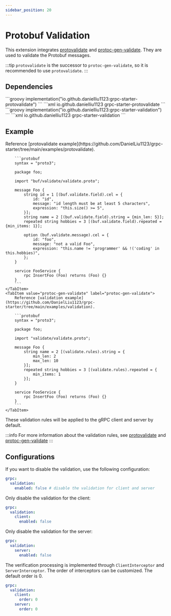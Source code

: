 ```yaml
---
sidebar_position: 20
---
```



# Protobuf Validation

This extension integrates [protovalidate](https://github.com/bufbuild/protovalidate-java) and [protoc-gen-validate](https://github.com/bufbuild/protoc-gen-validate).
They are used to validate the Protobuf messages.

:::tip
`protovalidate` is the successor to `protoc-gen-validate`, so it is recommended to use `protovalidate`.
:::

## Dependencies

<Tabs>
    <TabItem value="protovalidate" label="protovalidate">
        <Tabs>
            <TabItem value="gradle" label="Gradle">
                ```groovy
                implementation("io.github.danielliu1123:grpc-starter-protovalidate")
                ```
            </TabItem>
            <TabItem value="maven" label="Maven">
                ```xml
                <dependency>
                    <groupId>io.github.danielliu1123</groupId>
                    <artifactId>grpc-starter-protovalidate</artifactId>
                </dependency>
                ```
            </TabItem>
        </Tabs>
    </TabItem>
    <TabItem value="protoc-gen-validate" label="protoc-gen-validate">
        <Tabs>
            <TabItem value="gradle" label="Gradle">
                ```groovy
                implementation("io.github.danielliu1123:grpc-starter-validation")
                ```
            </TabItem>
            <TabItem value="maven" label="Maven">
                ```xml
                <dependency>
                    <groupId>io.github.danielliu1123</groupId>
                    <artifactId>grpc-starter-validation</artifactId>
                </dependency>
                ```
            </TabItem>
        </Tabs>
    </TabItem>
</Tabs>

## Example

<Tabs>
    <TabItem value="protovalidate" label="protovalidate">
        Reference [protovalidate example](https://github.com/DanielLiu1123/grpc-starter/tree/main/examples/protovalidate).

        ```protobuf
        syntax = "proto3";

        package foo;

        import "buf/validate/validate.proto";

        message Foo {
            string id = 1 [(buf.validate.field).cel = {
                id: "id",
                message: "id length must be at least 5 characters",
                expression: "this.size() >= 5",
            }];
            string name = 2 [(buf.validate.field).string = {min_len: 5}];
            repeated string hobbies = 3 [(buf.validate.field).repeated = {min_items: 1}];

            option (buf.validate.message).cel = {
                id: "foo",
                message: "not a valid Foo",
                expression: "this.name != 'programmer' && !('coding' in this.hobbies)",
            };
        }

        service FooService {
            rpc InsertFoo (Foo) returns (Foo) {}
        }
        ```
    </TabItem>
    <TabItem value="protoc-gen-validate" label="protoc-gen-validate">
        Reference [validation example](https://github.com/DanielLiu1123/grpc-starter/tree/main/examples/validation).

        ```protobuf
        syntax = "proto3";

        package foo;

        import "validate/validate.proto";

        message Foo {
            string name = 2 [(validate.rules).string = {
                min_len: 2
                max_len: 10
            }];
            repeated string hobbies = 3 [(validate.rules).repeated = {
                min_items: 1
            }];
        }

        service FooService {
            rpc InsertFoo (Foo) returns (Foo) {}
        }
        ```
    </TabItem>
</Tabs>

These validation rules will be applied to the gRPC client and server by default.

:::info
For more information about the validation rules,
see [protovalidate](https://github.com/bufbuild/protovalidate-java) and [protoc-gen-validate](https://github.com/bufbuild/protoc-gen-validate)
:::

## Configurations

If you want to disable the validation, use the following configuration:

```yaml
grpc:
  validation:
    enabled: false # disable the validation for client and server
```

Only disable the validation for the client:

```yaml
grpc:
  validation:
    client:
      enabled: false
```

Only disable the validation for the server:

```yaml
grpc:
  validation:
    server:
      enabled: false
```

The verification processing is implemented through `ClientInterceptor` and `ServerInterceptor`.
The order of interceptors can be customized.
The default order is 0.

```yaml
grpc:
  validation:
    client:
      order: 0
    server:
      order: 0
```
